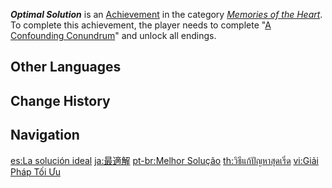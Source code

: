 {{Achievement Infobox
|id           = 84140
|order id     = 7400
|category     = Memories of the Heart
|description  = Complete "[[A Confounding Conundrum]]" and unlock all endings.
|requirements = 
|primogems    = 20
|tracking     = 
|quest        = A Confounding Conundrum
}}
'''''Optimal Solution''''' is an [[Achievement]] in the category ''[[Memories of the Heart]]''. To complete this achievement, the player needs to complete "[[A Confounding Conundrum]]" and unlock all endings.

==Other Languages==
{{Other Languages
|en      = Optimal Solution
|zhs     = 最优解
|zhs_rm  = Zuìyōu-jiě
|zht     = 最佳解
|zht_rm  = Zuìjiā-jiě
|zh_tl   = Optimal Solution
|ja      = 最適解
|ja_rm   = Saiteki Kai
|ja_tl   = Optimal Solution
|ko      = 최선책
|ko_tl   = The Best Plan
|es      = La solución ideal
|es_tl   = The Ideal Solution
|fr      = La solution optimale
|fr_tl   = The Optimal Solution
|ru      = Оптимальное решение
|ru_tl   = Optimal Solution
|th      = วิธีแก้ปัญหาสุดเริ่ด
|th_rm   = 
|th_tl   = 
|vi      = Giải Pháp Tối Ưu
|vi_tl   = 
|de      = Optimale Lösung
|de_tl   = Optimal Solution
|id      = Solusi Terbaix
|id_tl   = Best Solution
|pt      = Melhor Solução
|pt_tl   = 
|tr      = En Uygun Çözüm
|tr_tl   = Most Fitting Solution
|it      = Soluzione ottimale
|it_tl   = Optimal Solution
}}

==Change History==
{{Change History|3.5}}

==Navigation==
{{Achievement Navbox|Memories of the Heart}}

[[es:La solución ideal]]
[[ja:最適解]]
[[pt-br:Melhor Solução]]
[[th:วิธีแก้ปัญหาสุดเริ่ด]]
[[vi:Giải Pháp Tối Ưu]]